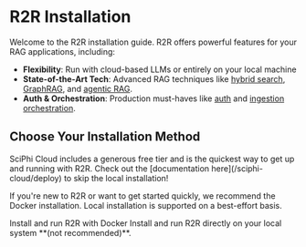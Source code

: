 # R2R Installation

Welcome to the R2R installation guide. R2R offers powerful features for your RAG applications, including:

- **Flexibility**: Run with cloud-based LLMs or entirely on your local machine
- **State-of-the-Art Tech**: Advanced RAG techniques like [hybrid search](/cookbooks/hybrid-search), [GraphRAG](/cookbooks/graphrag), and [agentic RAG](/cookbooks/agent).
- **Auth & Orchestration**: Production must-haves like [auth](/cookbooks/user-auth) and [ingestion orchestration](/cookbooks/orchestration).

## Choose Your Installation Method

<Tip>
SciPhi Cloud includes a generous free tier and is the quickest way to get up and running with R2R. Check out the [documentation here](/sciphi-cloud/deploy) to skip the local installation!
</Tip>

If you're new to R2R or want to get started quickly, we recommend the Docker installation. Local installation is supported on a best-effort basis.


<CardGroup cols={2}>
  <Card title="Docker" icon="docker" href="/documentation/installation/docker">
    Install and run R2R with Docker
  </Card>
  <Card title="Local" icon="computer" href="/documentation/installation/local-system">
    Install and run R2R directly on your local system **(not recommended)**.
  </Card>
</CardGroup>